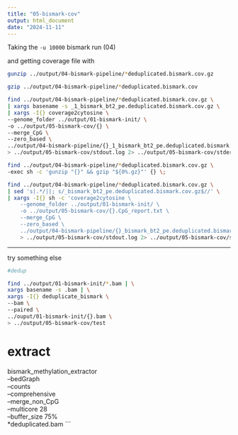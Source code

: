 ```yaml
---
title: "05-bismark-cov"
output: html_document
date: "2024-11-11"
---
```


Taking the `-u 10000` bismark run (04)

and getting coverage file with


```bash
gunzip ../output/04-bismark-pipeline/*deduplicated.bismark.cov.gz
```

```bash
gzip ../output/04-bismark-pipeline/*deduplicated.bismark.cov
```


```bash
find ../output/04-bismark-pipeline/*deduplicated.bismark.cov.gz \
| xargs basename -s _1_bismark_bt2_pe.deduplicated.bismark.cov.gz \
| xargs -I{} coverage2cytosine \
--genome_folder ../output/01-bismark-init/ \
-o ../output/05-bismark-cov/{} \
--merge_CpG \
--zero_based \
../output/04-bismark-pipeline/{}_1_bismark_bt2_pe.deduplicated.bismark.cov.gz \
> ../output/05-bismark-cov/stdout.log 2> ../output/05-bismark-cov/stderr.log
```

```bash
find ../output/04-bismark-pipeline/*deduplicated.bismark.cov.gz \
-exec sh -c 'gunzip "{}" && gzip "${0%.gz}"' {} \;
```


```bash
find ../output/04-bismark-pipeline/*deduplicated.bismark.cov.gz \
| sed 's|.*/||; s/_bismark_bt2_pe.deduplicated.bismark.cov.gz$//' \
| xargs -I{} sh -c 'coverage2cytosine \
    --genome_folder ../output/01-bismark-init/ \
    -o ../output/05-bismark-cov/{}.CpG_report.txt \
    --merge_CpG \
    --zero_based \
    ../output/04-bismark-pipeline/{}_bismark_bt2_pe.deduplicated.bismark.cov.gz' \
    > ../output/05-bismark-cov/stdout.log 2> ../output/05-bismark-cov/stderr.log
```

---


try something else

```bash
#dedup

find ../output/01-bismark-init/*.bam | \
xargs basename -s .bam | \
xargs -I{} deduplicate_bismark \
--bam \
--paired \
../ouput/01-bismark-init/{}.bam \
> ../output/05-bismark-cov/test
```

# extract 

bismark_methylation_extractor \
--bedGraph \
--counts \
--comprehensive \
--merge_non_CpG \
--multicore 28 \
--buffer_size 75% \
*deduplicated.bam
```

